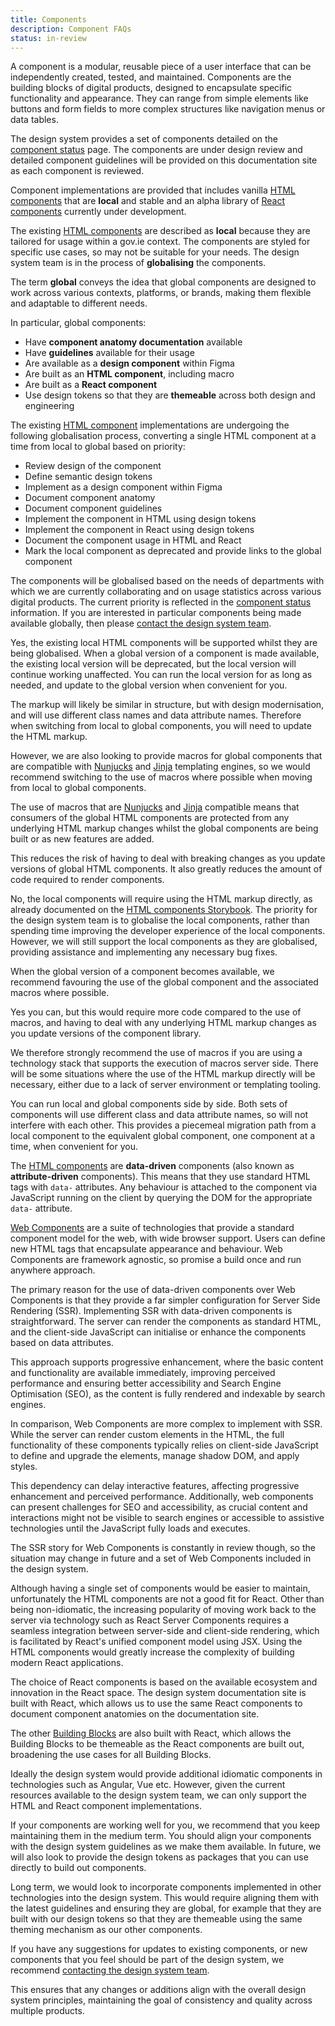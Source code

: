 ```yaml
---
title: Components
description: Component FAQs
status: in-review
---
```


<Faqs current="components">

<Faq question="What is a component?">

A component is a modular, reusable piece of a user interface that can be independently created, tested, and maintained. Components are the building blocks of digital products, designed to encapsulate specific functionality and appearance. They can range from simple elements like buttons and form fields to more complex structures like navigation menus or data tables.

</Faq>

<Faq question="What components are provided by the design system?">

The design system provides a set of components detailed on the [component status](/components/) page. The components are under design review and detailed component guidelines will be provided on this documentation site as each component is reviewed.

Component implementations are provided that includes vanilla [HTML components](/components/get-started/html/) that are **local** and stable and an alpha library of [React components](/components/get-started/react/) currently under development.

</Faq>

<Faq question="What are local components?">

The existing [HTML components](/components/get-started/html/) are described as **local** because they are tailored for usage within a gov.ie context. The components are styled for specific use cases, so may not be suitable for your needs.
The design system team is in the process of **globalising** the components.

</Faq>

<Faq question="What are global components?">

The term **global** conveys the idea that global components are designed to work across various contexts, platforms, or brands, making them flexible and adaptable to different needs.

In particular, global components:

- Have **component anatomy documentation** available
- Have **guidelines** available for their usage
- Are available as a **design component** within Figma
- Are built as an **HTML component**, including macro
- Are built as a **React component**
- Use design tokens so that they are **themeable** across both design and engineering

</Faq>

<Faq question="How will the local components be globalised?">

The existing [HTML component](/components/get-started/html/) implementations are undergoing the following globalisation process, converting a single HTML component at a time from local to global based on priority:

- Review design of the component
- Define semantic design tokens
- Implement as a design component within Figma
- Document component anatomy
- Document component guidelines
- Implement the component in HTML using design tokens
- Implement the component in React using design tokens
- Document the component usage in HTML and React
- Mark the local component as deprecated and provide links to the global component

</Faq>

<Faq question="How do you determine the order in which local components are globalised?">

The components will be globalised based on the needs of departments with which we are currently collaborating and on usage statistics across various digital products.
The current priority is reflected in the [component status](/components/) information.
If you are interested in particular components being made available globally, then please [contact the design system team](/contact/).

</Faq>

<Faq question="Should I use the local HTML components if they are being globalised?">

Yes, the existing local HTML components will be supported whilst they are being globalised.
When a global version of a component is made available, the existing local version will be deprecated, but the local version will continue working unaffected.
You can run the local version for as long as needed, and update to the global version when convenient for you.

</Faq>

<Faq question="Will global components use the same HTML markup as local components?">

The markup will likely be similar in structure, but with design modernisation, and will use different class names and data attribute names. Therefore when switching from local to global components, you will need to update the HTML markup.

However, we are also looking to provide macros for global components that are compatible with [Nunjucks](https://mozilla.github.io/nunjucks/) and [Jinja](https://jinja.palletsprojects.com/) templating engines, so we would recommend switching to the use of macros where possible when moving from local to global components.

</Faq>

<Faq question="Why will macros be provided alongside the HTML markup for global HTML components?">

The use of macros that are [Nunjucks](https://mozilla.github.io/nunjucks/) and [Jinja](https://jinja.palletsprojects.com/) compatible means that consumers of the global HTML components are protected from any underlying HTML markup changes whilst the global components are being built or as new features are added.

This reduces the risk of having to deal with breaking changes as you update versions of global HTML components. It also greatly reduces the amount of code required to render components.

</Faq>

<Faq question="Will macros be provided for the local components?">

No, the local components will require using the HTML markup directly, as already documented on the [HTML components Storybook](https://storybook.design-system.ogcio.gov.ie/).
The priority for the design system team is to globalise the local components, rather than spending time improving the developer experience of the local components.
However, we will still support the local components as they are globalised, providing assistance and implementing any necessary bug fixes.

When the global version of a component becomes available, we recommend favouring the use of the global component and the associated macros where possible.

</Faq>

<Faq question="Can I still use the HTML markup directly rather than the macros for global components?">

Yes you can, but this would require more code compared to the use of macros, and having to deal with any underlying HTML markup changes as you update versions of the component library.

We therefore strongly recommend the use of macros if you are using a technology stack that supports the execution of macros server side.
There will be some situations where the use of the HTML markup directly will be necessary, either due to a lack of server environment or templating tooling.

</Faq>

<Faq question="Can I run global and local components side by side or do I need to upgrade all components at once?">

You can run local and global components side by side. Both sets of components will use different class and data attribute names, so will not interfere with each other.
This provides a piecemeal migration path from a local component to the equivalent global component, one component at a time, when convenient for you.

</Faq>

<Faq question="Why are the HTML components not Web Components?">

The [HTML components](/components/get-started/html/) are **data-driven** components (also known as **attribute-driven** components).
This means that they use standard HTML tags with `data-` attributes. Any behaviour is attached to the component via JavaScript running on the client by querying the DOM for the appropriate `data-` attribute.

[Web Components](https://developer.mozilla.org/en-US/docs/Web/API/Web_components) are a suite of technologies that provide a standard component model for the web, with wide browser support. Users can define new HTML tags that encapsulate appearance and behaviour.
Web Components are framework agnostic, so promise a build once and run anywhere approach.

The primary reason for the use of data-driven components over Web Components is that they provide a far simpler configuration for Server Side Rendering (SSR).
Implementing SSR with data-driven components is straightforward. The server can render the components as standard HTML, and the client-side JavaScript can initialise or enhance the components based on data attributes.

This approach supports progressive enhancement, where the basic content and functionality are available immediately, improving perceived performance and ensuring better accessibility and Search Engine Optimisation (SEO), as the content is fully rendered and indexable by search engines.

In comparison, Web Components are more complex to implement with SSR. While the server can render custom elements in the HTML, the full functionality of these components typically relies on client-side JavaScript to define and upgrade the elements, manage shadow DOM, and apply styles.

This dependency can delay interactive features, affecting progressive enhancement and perceived performance. Additionally, web components can present challenges for SEO and accessibility, as crucial content and interactions might not be visible to search engines or accessible to assistive technologies until the JavaScript fully loads and executes.

The SSR story for Web Components is constantly in review though, so the situation may change in future and a set of Web Components included in the design system.

</Faq>

<Faq question="Why don't React developers use the HTML components?">

Although having a single set of components would be easier to maintain, unfortunately the HTML components are not a good fit for React.
Other than being non-idiomatic, the increasing popularity of moving work back to the server via technology such as React Server Components requires a seamless integration between server-side and client-side rendering, which is facilitated by React's unified component model using JSX.
Using the HTML components would greatly increase the complexity of building modern React applications.

</Faq>

<Faq question="Why are React components provided rather than Angular, Vue, Blazor etc?">

The choice of React components is based on the available ecosystem and innovation in the React space.
The design system documentation site is built with React, which allows us to use the same React components to document component anatomies on the documentation site.

The other [Building Blocks](https://blocks.gov.ie/en) are also built with React, which allows the Building Blocks to be themeable as the React components are built out, broadening the use cases for all Building Blocks.

</Faq>

<Faq question="I have already built components in Angular, Vue, Blazor etc. should they not be part of the design system?">

Ideally the design system would provide additional idiomatic components in technologies such as Angular, Vue etc.
However, given the current resources available to the design system team, we can only support the HTML and React component implementations.

If your components are working well for you, we recommend that you keep maintaining them in the medium term.
You should align your components with the design system guidelines as we make them available. In future, we will also look to provide the design tokens as packages that you can use directly to build out components.

Long term, we would look to incorporate components implemented in other technologies into the design system.
This would require aligning them with the latest guidelines and ensuring they are global, for example that they are built with our design tokens so that they are themeable using the same theming mechanism as our other components.

</Faq>

<Faq question="I want to change a component or create a new one, shall I just build one myself?">

If you have any suggestions for updates to existing components, or new components that you feel should be part of the design system, we recommend [contacting the design system team](/contact/).

This ensures that any changes or additions align with the overall design system principles, maintaining the goal of consistency and quality across multiple products.

</Faq>

</Faqs>
